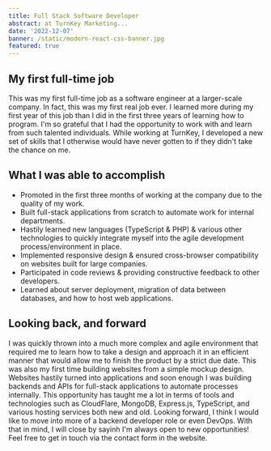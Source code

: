 ```yaml
---
title: Full Stack Software Developer
abstract: at TurnKey Marketing...
date: '2022-12-07'
banner: /static/modern-react-css-banner.jpg
featured: true
---
```


## My first full-time job

This was my first full-time job as a software engineer at a larger-scale company. In fact, this was my first real job ever. I learned more during my first year 
of this job than I did in the first three years of learning how to program. I'm so grateful that I had the opportunity to work with and learn from such 
talented individuals. While working at TurnKey, I developed a new set of skills that I otherwise would have never gotten to if they didn't take the chance on me.

## What I was able to accomplish

- Promoted in the first three months of working at the company due to the quality of my work.
- Built full-stack applications from scratch to automate work for internal departments.
- Hastily learned new languages (TypeScript & PHP) & various other technologies to quickly integrate myself into the agile development process/environment in place.
- Implemented responsive design & ensured cross-browser compatibility on websites built for large companies.
- Participated in code reviews & providing constructive feedback to other developers.
- Learned about server deployment, migration of data between databases, and how to host web applications.

## Looking back, and forward

I was quickly thrown into a much more complex and agile environment that required me to learn how to take a design and approach it in an 
efficient manner that would allow me to finish the product by a strict due date. This was also my first time building websites from a 
simple mockup design. Websites hastily turned into applications and soon enough I was building backends and APIs for full-stack applications 
to automate processes internally. This opportunity has taught me a lot in terms of tools and technologies such as CloudFlare, MongoDB, Express.js, 
TypeScript, and various hosting services both new and old. Looking forward, I think I would like to move into more of a backend developer role or 
even DevOps. With that in mind, I will close by sayinh I'm always open to new opportunities! Feel free to get in touch via the contact 
form in the website.
